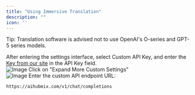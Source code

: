 ```yaml
---
title: "Using Immersive Translation"
description: ""
icon: ''
---
```


Tip: Translation software is advised not to use OpenAI's O-series and GPT-5 series models.

After entering the settings interface, select Custom API Key, and enter the [Key from our site](https://aihubmix.com/token) in the API Key field.  
![Image](../../public/cn/image7.png) 
Click on "Expand More Custom Settings"  
![Image](../../public/cn/image8.png) 
Enter the custom API endpoint URL:
```
https://aihubmix.com/v1/chat/completions
```  